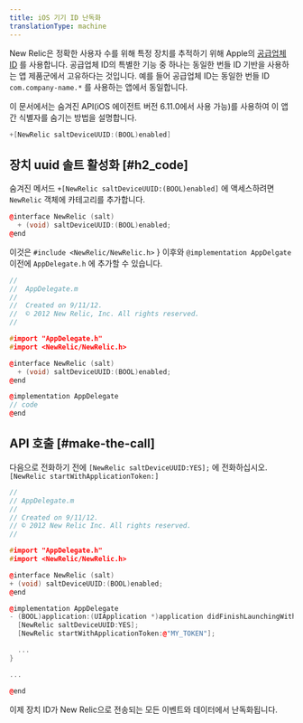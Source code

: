 ```yaml
---
title: iOS 기기 ID 난독화
translationType: machine
---
```


New Relic은 정확한 사용자 수를 위해 특정 장치를 추적하기 위해 Apple의 [공급업체 ID](https://developer.apple.com/documentation/uikit/uidevice/1620059-identifierforvendor) 를 사용합니다. 공급업체 ID의 특별한 기능 중 하나는 동일한 번들 ID 기반을 사용하는 앱 제품군에서 고유하다는 것입니다. 예를 들어 공급업체 ID는 동일한 번들 ID `com.company-name.*` 를 사용하는 앱에서 동일합니다.

이 문서에서는 숨겨진 API(iOS 에이전트 버전 6.11.0에서 사용 가능)를 사용하여 이 앱 간 식별자를 숨기는 방법을 설명합니다.

```objectivec
+[NewRelic saltDeviceUUID:(BOOL)enabled]
```

## 장치 uuid 솔트 활성화 [#h2_code]

숨겨진 메서드 `+[NewRelic saltDeviceUUID:(BOOL)enabled]` 에 액세스하려면 `NewRelic` 객체에 카테고리를 추가합니다.

```cpp
@interface NewRelic (salt)
  + (void) saltDeviceUUID:(BOOL)enabled;
@end
```

이것은 `#include <NewRelic/NewRelic.h>` } 이후와 `@implementation AppDelgate` 이전에 `AppDelegate.h` 에 추가할 수 있습니다.

```cpp
//
//  AppDelegate.m
// 
//  Created on 9/11/12.
//  © 2012 New Relic, Inc. All rights reserved.
//

#import "AppDelegate.h"
#import <NewRelic/NewRelic.h>

@interface NewRelic (salt) 
  + (void) saltDeviceUUID:(BOOL)enabled;
@end

@implementation AppDelegate
// code 
@end
```

## API 호출 [#make-the-call]

다음으로 전화하기 전에 `[NewRelic saltDeviceUUID:YES];` 에 전화하십시오. `[NewRelic startWithApplicationToken:]`

```cpp
// 
// AppDelegate.m 
// 
// Created on 9/11/12. 
// © 2012 New Relic Inc. All rights reserved. 
//

#import "AppDelegate.h"
#import <NewRelic/NewRelic.h>

@interface NewRelic (salt)
+ (void) saltDeviceUUID:(BOOL)enabled;
@end

@implementation AppDelegate
- (BOOL)application:(UIApplication *)application didFinishLaunchingWithOptions:(NSDictionary *)launchOptions {
  [NewRelic saltDeviceUUID:YES];
  [NewRelic startWithApplicationToken:@"MY_TOKEN"];

  ...
}

...

@end
```

이제 장치 ID가 New Relic으로 전송되는 모든 이벤트와 데이터에서 난독화됩니다.